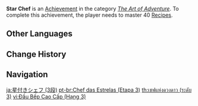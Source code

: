 {{Achievement Infobox
|title        = Star Chef
|id           = 80013
|order id     = 0013
|category     = The Art of Adventure
|description  = Master 40 [[Recipes]].
|requirements = 
|primogems    = 20
|tracking     = Tracks how many recipes were mastered.
|topic        = Cooking
|set          = Star Chef
|tier         = 3
|tiers_total  = 3
}}
'''Star Chef''' is an [[Achievement]] in the category ''[[The Art of Adventure]]''. To complete this achievement, the player needs to master 40 [[Recipes]].
<!--
==Trivia==

==Video Guides==
{{EVT
|video1   = 
|caption1 = 
}}
-->
==Other Languages==
{{Transclude|Star Chef|Other Languages}}

==Change History==
{{Change History|1.0}}
<!--
==References==
{{Reflist}}
-->
==Navigation==
{{Achievement Navbox}}

[[ja:星付きシェフ (3段)]]
[[pt-br:Chef das Estrelas (Etapa 3)]]
[[th:เชฟแห่งดวงดาว (ระดับ 3)]]
[[vi:Đầu Bếp Cao Cấp (Hạng 3)]]